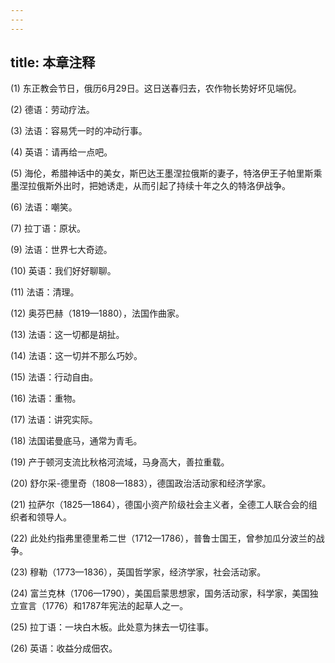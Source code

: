 ```yaml
---
---
---
```

title: 本章注释
---




(1) 东正教会节日，俄历6月29日。这日送春归去，农作物长势好坏见端倪。

(2) 德语：劳动疗法。

(3) 法语：容易凭一时的冲动行事。

(4) 英语：请再给一点吧。

(5) 海伦，希腊神话中的美女，斯巴达王墨涅拉俄斯的妻子，特洛伊王子帕里斯乘墨涅拉俄斯外出时，把她诱走，从而引起了持续十年之久的特洛伊战争。

(6) 法语：嘲笑。

(7) 拉丁语：原状。

(9) 法语：世界七大奇迹。

(10) 英语：我们好好聊聊。

(11) 法语：清理。

(12) 奥芬巴赫（1819—1880），法国作曲家。

(13) 法语：这一切都是胡扯。

(14) 法语：这一切并不那么巧妙。

(15) 法语：行动自由。

(16) 法语：重物。

(17) 法语：讲究实际。

(18) 法国诺曼底马，通常为青毛。

(19) 产于顿河支流比秋格河流域，马身高大，善拉重载。

(20) 舒尔采-德里奇（1808—1883），德国政治活动家和经济学家。

(21) 拉萨尔（1825—1864），德国小资产阶级社会主义者，全德工人联合会的组织者和领导人。

(22) 此处约指弗里德里希二世（1712—1786），普鲁士国王，曾参加瓜分波兰的战争。

(23) 穆勒（1773—1836），英国哲学家，经济学家，社会活动家。

(24) 富兰克林（1706—1790），美国启蒙思想家，国务活动家，科学家，美国独立宣言（1776）和1787年宪法的起草人之一。

(25) 拉丁语：一块白木板。此处意为抹去一切往事。

(26) 英语：收益分成佃农。